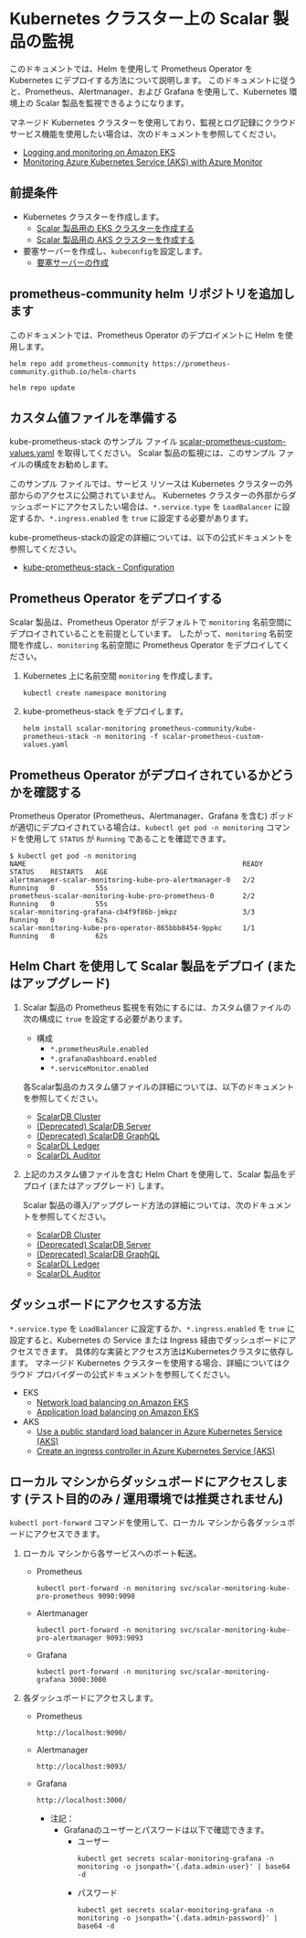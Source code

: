 # Kubernetes クラスター上の Scalar 製品の監視


<TranslationBanner />

このドキュメントでは、Helm を使用して Prometheus Operator を Kubernetes にデプロイする方法について説明します。 このドキュメントに従うと、Prometheus、Alertmanager、および Grafana を使用して、Kubernetes 環境上の Scalar 製品を監視できるようになります。

マネージド Kubernetes クラスターを使用しており、監視とログ記録にクラウド サービス機能を使用したい場合は、次のドキュメントを参照してください。

* [Logging and monitoring on Amazon EKS](https://docs.aws.amazon.com/prescriptive-guidance/latest/implementing-logging-monitoring-cloudwatch/amazon-eks-logging-monitoring.html)
* [Monitoring Azure Kubernetes Service (AKS) with Azure Monitor](https://learn.microsoft.com/en-us/azure/aks/monitor-aks)

## 前提条件

* Kubernetes クラスターを作成します。
    * [Scalar 製品用の EKS クラスターを作成する](CreateEKSClusterForScalarProducts.mdx)
    * [Scalar 製品用の AKS クラスターを作成する](CreateAKSClusterForScalarProducts.mdx)
* 要塞サーバーを作成し、`kubeconfig`を設定します。
    * [要塞サーバーの作成](CreateBastionServer.mdx)

## prometheus-community helm リポジトリを追加します

このドキュメントでは、Prometheus Operator のデプロイメントに Helm を使用します。

```console
helm repo add prometheus-community https://prometheus-community.github.io/helm-charts
```
```console
helm repo update
```

## カスタム値ファイルを準備する

kube-prometheus-stack のサンプル ファイル [scalar-prometheus-custom-values.yaml](https://github.com/scalar-labs/scalar-kubernetes/blob/master/conf/scalar-prometheus-custom-values.yaml) を取得してください。 Scalar 製品の監視には、このサンプル ファイルの構成をお勧めします。

このサンプル ファイルでは、サービス リソースは Kubernetes クラスターの外部からのアクセスに公開されていません。 Kubernetes クラスターの外部からダッシュボードにアクセスしたい場合は、`*.service.type` を `LoadBalancer` に設定するか、`*.ingress.enabled` を `true` に設定する必要があります。

kube-prometheus-stackの設定の詳細については、以下の公式ドキュメントを参照してください。

* [kube-prometheus-stack - Configuration](https://github.com/prometheus-community/helm-charts/tree/main/charts/kube-prometheus-stack#configuration)

## Prometheus Operator をデプロイする

Scalar 製品は、Prometheus Operator がデフォルトで `monitoring` 名前空間にデプロイされていることを前提としています。 したがって、`monitoring` 名前空間を作成し、`monitoring` 名前空間に Prometheus Operator をデプロイしてください。

1. Kubernetes 上に名前空間 `monitoring` を作成します。
   ```console
   kubectl create namespace monitoring
   ```

1. kube-prometheus-stack をデプロイします。
   ```console
   helm install scalar-monitoring prometheus-community/kube-prometheus-stack -n monitoring -f scalar-prometheus-custom-values.yaml
   ```

## Prometheus Operator がデプロイされているかどうかを確認する

Prometheus Operator (Prometheus、Alertmanager、Grafana を含む) ポッドが適切にデプロイされている場合は、`kubectl get pod -n monitoring` コマンドを使用して `STATUS` が `Running` であることを確認できます。

```
$ kubectl get pod -n monitoring
NAME                                                     READY   STATUS    RESTARTS   AGE
alertmanager-scalar-monitoring-kube-pro-alertmanager-0   2/2     Running   0          55s
prometheus-scalar-monitoring-kube-pro-prometheus-0       2/2     Running   0          55s
scalar-monitoring-grafana-cb4f9f86b-jmkpz                3/3     Running   0          62s
scalar-monitoring-kube-pro-operator-865bbb8454-9ppkc     1/1     Running   0          62s
```

## Helm Chart を使用して Scalar 製品をデプロイ (またはアップグレード)

1. Scalar 製品の Prometheus 監視を有効にするには、カスタム値ファイルの次の構成に `true` を設定する必要があります。

    * 構成
       * `*.prometheusRule.enabled`
       * `*.grafanaDashboard.enabled`
       * `*.serviceMonitor.enabled`

   各Scalar製品のカスタム値ファイルの詳細については、以下のドキュメントを参照してください。

   * [ScalarDB Cluster](../helm-charts/configure-custom-values-scalardb-cluster.mdx#prometheus-および-grafana-構成-実稼働環境で推奨)
   * [(Deprecated) ScalarDB Server](../helm-charts/configure-custom-values-scalardb.mdx#prometheusgrafana-構成-運用環境で推奨)
   * [(Deprecated) ScalarDB GraphQL](../helm-charts/configure-custom-values-scalardb-graphql.mdx#prometheusgrafana-構成-運用環境で推奨)
   * [ScalarDL Ledger](../helm-charts/configure-custom-values-scalardl-ledger.mdx#prometheusgrafana-構成-運用環境で推奨)
   * [ScalarDL Auditor](../helm-charts/configure-custom-values-scalardl-auditor.mdx#prometheusgrafana-構成-運用環境で推奨)

1. 上記のカスタム値ファイルを含む Helm Chart を使用して、Scalar 製品をデプロイ (またはアップグレード) します。

   Scalar 製品の導入/アップグレード方法の詳細については、次のドキュメントを参照してください。

   * [ScalarDB Cluster](../helm-charts/how-to-deploy-scalardb-cluster.mdx)
   * [(Deprecated) ScalarDB Server](../helm-charts/how-to-deploy-scalardb.mdx)
   * [(Deprecated) ScalarDB GraphQL](../helm-charts/how-to-deploy-scalardb-graphql.mdx)
   * [ScalarDL Ledger](../helm-charts/how-to-deploy-scalardl-ledger.mdx)
   * [ScalarDL Auditor](../helm-charts/how-to-deploy-scalardl-auditor.mdx)

## ダッシュボードにアクセスする方法

`*.service.type` を `LoadBalancer` に設定するか、`*.ingress.enabled` を `true` に設定すると、Kubernetes の Service または Ingress 経由でダッシュボードにアクセスできます。 具体的な実装とアクセス方法はKubernetesクラスタに依存します。 マネージド Kubernetes クラスターを使用する場合、詳細についてはクラウド プロバイダーの公式ドキュメントを参照してください。

* EKS
    * [Network load balancing on Amazon EKS](https://docs.aws.amazon.com/eks/latest/userguide/network-load-balancing.html)
    * [Application load balancing on Amazon EKS](https://docs.aws.amazon.com/eks/latest/userguide/alb-ingress.html)
* AKS
    * [Use a public standard load balancer in Azure Kubernetes Service (AKS)](https://learn.microsoft.com/en-us/azure/aks/load-balancer-standard)
    * [Create an ingress controller in Azure Kubernetes Service (AKS)](https://learn.microsoft.com/en-us/azure/aks/ingress-basic)

## ローカル マシンからダッシュボードにアクセスします (テスト目的のみ / 運用環境では推奨されません)

`kubectl port-forward` コマンドを使用して、ローカル マシンから各ダッシュボードにアクセスできます。

1. ローカル マシンから各サービスへのポート転送。
   * Prometheus
     ```console
     kubectl port-forward -n monitoring svc/scalar-monitoring-kube-pro-prometheus 9090:9090
     ```
   * Alertmanager
     ```console
     kubectl port-forward -n monitoring svc/scalar-monitoring-kube-pro-alertmanager 9093:9093
     ```
   * Grafana
     ```console
     kubectl port-forward -n monitoring svc/scalar-monitoring-grafana 3000:3000
     ```

1. 各ダッシュボードにアクセスします。
   * Prometheus
     ```console
     http://localhost:9090/
     ```
   * Alertmanager
     ```console
     http://localhost:9093/
     ```
   * Grafana
     ```console
     http://localhost:3000/
     ```
       * 注記：
           * Grafanaのユーザーとパスワードは以下で確認できます。
               * ユーザー
                 ```console
                 kubectl get secrets scalar-monitoring-grafana -n monitoring -o jsonpath='{.data.admin-user}' | base64 -d
                 ```
               * パスワード
                 ```console
                 kubectl get secrets scalar-monitoring-grafana -n monitoring -o jsonpath='{.data.admin-password}' | base64 -d
                 ```

